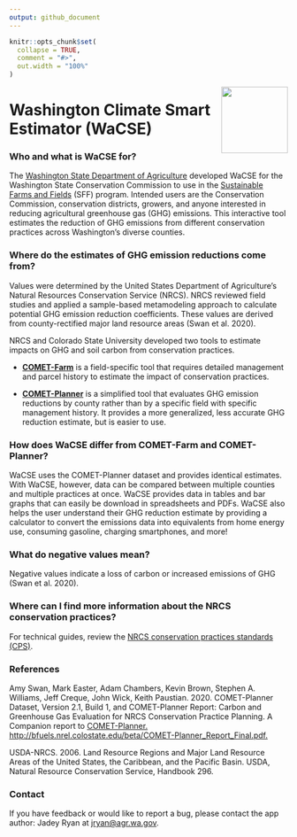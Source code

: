 ```yaml
---
output: github_document
---
```


<!-- aboutWaCSE.md is generated from aboutWaCSE.Rmd. Please edit that file -->

```r
knitr::opts_chunk$set(
  collapse = TRUE,
  comment = "#>",
  out.width = "100%"
)
```

<img src="img/favicon.png" align="right" width="120"/>

# Washington Climate Smart Estimator (WaCSE)

### Who and what is WaCSE for? 

The <a href= "https://agr.wa.gov/departments/land-and-water/natural-resources" target="_blank">Washington State Department of Agriculture</a> developed WaCSE for the Washington State Conservation Commission to use in the <a href="https://www.scc.wa.gov/sff" target="_blank">Sustainable Farms and Fields</a> (SFF) program. Intended users are the Conservation Commission, conservation districts, growers, and anyone interested in reducing agricultural greenhouse gas (GHG) emissions. This interactive tool estimates the reduction of GHG emissions from different conservation practices across Washington’s diverse counties.

### Where do the estimates of GHG emission reductions come from?  

Values were determined by the United States Department of Agriculture's Natural Resources Conservation Service (NRCS). NRCS reviewed field studies and applied a sample-based metamodeling approach to calculate potential GHG emission reduction coefficients. These values are derived from county-rectified major land resource areas (Swan et al. 2020). 

NRCS and Colorado State University developed two tools to estimate impacts on GHG and soil carbon from conservation practices.

- <a href="http://comet-farm.com" target="_blank">**COMET-Farm**</a> is a field-specific tool that requires detailed management and parcel history to estimate the impact of conservation practices.

- <a href="http://comet-planner.com" target="_blank">**COMET-Planner**</a> is a simplified tool that evaluates GHG emission reductions by county rather than by a specific field with specific management history. It provides a more generalized, less accurate GHG reduction estimate, but is easier to use.

### How does WaCSE differ from COMET-Farm and COMET-Planner?

WaCSE uses the COMET-Planner dataset and provides identical estimates. With WaCSE, however, data can be compared between multiple counties and multiple practices at once. WaCSE provides data in tables and bar graphs that can easily be download in spreadsheets and PDFs. WaCSE also helps the user understand their GHG reduction estimate by providing a calculator to convert the emissions data into equivalents from home energy use, consuming gasoline, charging smartphones, and more!

### What do negative values mean?  

Negative values indicate a loss of carbon or increased emissions of GHG (Swan et al. 2020).   

### Where can I find more information about the NRCS conservation practices? 

For technical guides, review the <a href="https://www.nrcs.usda.gov/wps/portal/nrcs/main/national/technical/cp/" target="_blank">NRCS conservation practices standards (CPS)</a>.

### References 

Amy Swan, Mark Easter, Adam Chambers, Kevin Brown, Stephen A. Williams, Jeff Creque, John Wick, Keith Paustian. 2020. COMET-Planner Dataset, Version 2.1, Build 1, and COMET-Planner Report: Carbon and Greenhouse Gas Evaluation for NRCS Conservation Practice Planning. A Companion report to <a href="http://www.comet-planner.com" target = "_blank">COMET-Planner.</a> <a href="http://bfuels.nrel.colostate.edu/beta/COMET-Planner_Report_Final.pdf" target = "_blank">http://bfuels.nrel.colostate.edu/beta/COMET-Planner_Report_Final.pdf.</a>

USDA-NRCS. 2006. Land Resource Regions and Major Land Resource Areas of the United States, the Caribbean, and the Pacific Basin. USDA, Natural Resource Conservation Service, Handbook 296.

### Contact

If you have feedback or would like to report a bug, please contact the app author: Jadey Ryan at [jryan@agr.wa.gov](mailto:jryan@agr.wa.gov?subject=WaCSE).
